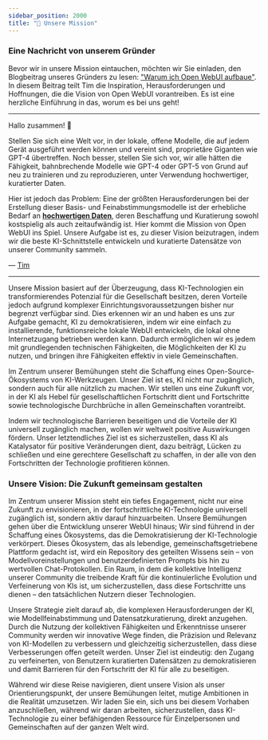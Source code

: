 ```yaml
---
sidebar_position: 2000
title: "🎯 Unsere Mission"
---
```



<TopBanners />

### Eine Nachricht von unserem Gründer

Bevor wir in unsere Mission eintauchen, möchten wir Sie einladen, den Blogbeitrag unseres Gründers zu lesen: ["Warum ich Open WebUI aufbaue"](https://jryng.com/thoughts/why-open-webui). In diesem Beitrag teilt Tim die Inspiration, Herausforderungen und Hoffnungen, die die Vision von Open WebUI vorantreiben. Es ist eine herzliche Einführung in das, worum es bei uns geht!

---

Hallo zusammen! 👋

Stellen Sie sich eine Welt vor, in der lokale, offene Modelle, die auf jedem Gerät ausgeführt werden können und vereint sind, proprietäre Giganten wie GPT-4 übertreffen. Noch besser, stellen Sie sich vor, wir alle hätten die Fähigkeit, bahnbrechende Modelle wie GPT-4 oder GPT-5 von Grund auf neu zu trainieren und zu reproduzieren, unter Verwendung hochwertiger, kuratierter Daten.

Hier ist jedoch das Problem: Eine der größten Herausforderungen bei der Erstellung dieser Basis- und Feinabstimmungsmodelle ist der erhebliche Bedarf an **[hochwertigen Daten](https://arxiv.org/abs/2305.11206)**, deren Beschaffung und Kuratierung sowohl kostspielig als auch zeitaufwändig ist. Hier kommt die Mission von Open WebUI ins Spiel. Unsere Aufgabe ist es, zu dieser Vision beizutragen, indem wir die beste KI-Schnittstelle entwickeln und kuratierte Datensätze von unserer Community sammeln.

— [Tim](https://github.com/tjbck)

---

Unsere Mission basiert auf der Überzeugung, dass KI-Technologien ein transformierendes Potenzial für die Gesellschaft besitzen, deren Vorteile jedoch aufgrund komplexer Einrichtungsvoraussetzungen bisher nur begrenzt verfügbar sind. Dies erkennen wir an und haben es uns zur Aufgabe gemacht, KI zu demokratisieren, indem wir eine einfach zu installierende, funktionsreiche lokale WebUI entwickeln, die lokal ohne Internetzugang betrieben werden kann. Dadurch ermöglichen wir es jedem mit grundlegenden technischen Fähigkeiten, die Möglichkeiten der KI zu nutzen, und bringen ihre Fähigkeiten effektiv in viele Gemeinschaften.

Im Zentrum unserer Bemühungen steht die Schaffung eines Open-Source-Ökosystems von KI-Werkzeugen. Unser Ziel ist es, KI nicht nur zugänglich, sondern auch für alle nützlich zu machen. Wir stellen uns eine Zukunft vor, in der KI als Hebel für gesellschaftlichen Fortschritt dient und Fortschritte sowie technologische Durchbrüche in allen Gemeinschaften vorantreibt.

Indem wir technologische Barrieren beseitigen und die Vorteile der KI universell zugänglich machen, wollen wir weltweit positive Auswirkungen fördern. Unser letztendliches Ziel ist es sicherzustellen, dass KI als Katalysator für positive Veränderungen dient, dazu beiträgt, Lücken zu schließen und eine gerechtere Gesellschaft zu schaffen, in der alle von den Fortschritten der Technologie profitieren können.

### Unsere Vision: Die Zukunft gemeinsam gestalten

Im Zentrum unserer Mission steht ein tiefes Engagement, nicht nur eine Zukunft zu envisionieren, in der fortschrittliche KI-Technologie universell zugänglich ist, sondern aktiv darauf hinzuarbeiten. Unsere Bemühungen gehen über die Entwicklung unserer WebUI hinaus; Wir sind führend in der Schaffung eines Ökosystems, das die Demokratisierung der KI-Technologie verkörpert. Dieses Ökosystem, das als lebendige, gemeinschaftsgetriebene Plattform gedacht ist, wird ein Repository des geteilten Wissens sein – von Modellvoreinstellungen und benutzerdefinierten Prompts bis hin zu wertvollen Chat-Protokollen. Ein Raum, in dem die kollektive Intelligenz unserer Community die treibende Kraft für die kontinuierliche Evolution und Verfeinerung von KIs ist, um sicherzustellen, dass diese Fortschritte uns dienen – den tatsächlichen Nutzern dieser Technologien.

Unsere Strategie zielt darauf ab, die komplexen Herausforderungen der KI, wie Modellfeinabstimmung und Datensatzkuratierung, direkt anzugehen. Durch die Nutzung der kollektiven Fähigkeiten und Erkenntnisse unserer Community werden wir innovative Wege finden, die Präzision und Relevanz von KI-Modellen zu verbessern und gleichzeitig sicherzustellen, dass diese Verbesserungen offen geteilt werden. Unser Ziel ist eindeutig: den Zugang zu verfeinerten, von Benutzern kuratierten Datensätzen zu demokratisieren und damit Barrieren für den Fortschritt der KI für alle zu beseitigen.

Während wir diese Reise navigieren, dient unsere Vision als unser Orientierungspunkt, der unsere Bemühungen leitet, mutige Ambitionen in die Realität umzusetzen. Wir laden Sie ein, sich uns bei diesem Vorhaben anzuschließen, während wir daran arbeiten, sicherzustellen, dass KI-Technologie zu einer befähigenden Ressource für Einzelpersonen und Gemeinschaften auf der ganzen Welt wird.
